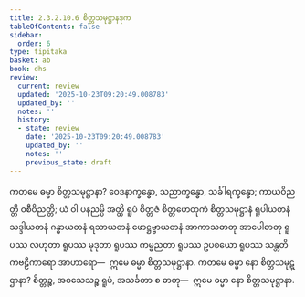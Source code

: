```yaml
---
title: 2.3.2.10.6 စိတ္တသမုဋ္ဌာနဒုက
tableOfContents: false
sidebar:
  order: 6
type: tipitaka
basket: ab
book: dhs
review:
  current: review
  updated: '2025-10-23T09:20:49.008783'
  updated_by: ''
  notes: ''
  history:
  - state: review
    date: '2025-10-23T09:20:49.008783'
    updated_by: ''
    notes: ''
    previous_state: draft
---
```



<ReviewStatus review={frontmatter.review} showDetails={true} />

<HypothesisAnnotation frontmatter={frontmatter} />

<DynamicBreadcrumb />

<Division number="1201" book="dhs" e="ch" v="29" p="239">

<Paragraph number="1897" book="dhs">
ကတမေ ဓမ္မာ စိတ္တသမုဋ္ဌာနာ? ဝေဒနာက္ခန္ဓော, သညာက္ခန္ဓော, သင်္ခါရက္ခန္ဓော; ကာယဝိညတ္တိ ဝစီဝိညတ္တိ; ယံ ဝါ ပနညမ္ပိ အတ္ထိ ရူပံ စိတ္တဇံ စိတ္တဟေတုကံ စိတ္တသမုဋ္ဌာနံ ရူပါယတနံ သဒ္ဒါယတနံ ဂန္ဓာယတနံ ရသာယတနံ ဖောဋ္ဌဗ္ဗာယတနံ အာကာသဓာတု အာပေါဓာတု ရူပဿ လဟုတာ ရူပဿ မုဒုတာ ရူပဿ ကမ္မညတာ ရူပဿ ဥပစယော ရူပဿ သန္တတိ ကဗဠီကာရော အာဟာရော—  ဣမေ ဓမ္မာ စိတ္တသမုဋ္ဌာနာ.
</Paragraph>

</Division>
<Division number="1202" book="dhs" e="ch" v="29" p="239">

<Paragraph number="1898" book="dhs">
ကတမေ ဓမ္မာ နော စိတ္တသမုဋ္ဌာနာ? စိတ္တဉ္စ, အဝသေသဉ္စ ရူပံ, အသင်္ခတာ စ ဓာတု—  ဣမေ ဓမ္မာ နော စိတ္တသမုဋ္ဌာနာ.
</Paragraph>
</Division>